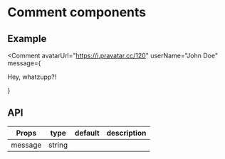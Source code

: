 
# Comment components

## Example

<Comment
  avatarUrl="https://i.pravatar.cc/120"
  userName="John Doe"
  message={<p>Hey, whatzupp?!</p>}
></Comment>

## API

| Props   | type   | default | description |
| ------- | ------ | ------- | ----------- |
| message | string |         |             |
